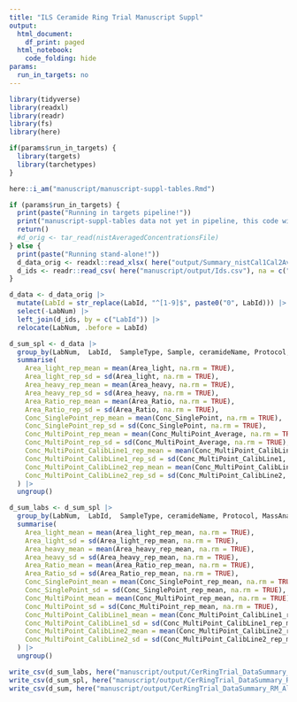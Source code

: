 ```yaml
---
title: "ILS Ceramide Ring Trial Manuscript Suppl"
output:
  html_document:
    df_print: paged
  html_notebook:
    code_folding: hide
params:
  run_in_targets: no
---
```


```r
library(tidyverse)
library(readxl)
library(readr)
library(fs)
library(here)

if(params$run_in_targets) {
  library(targets)
  library(tarchetypes)
}

here::i_am("manuscript/manuscript-suppl-tables.Rmd")
```

```r
if (params$run_in_targets) {
  print(paste("Running in targets pipeline!"))
  print("manuscript-suppl-tables data not yet in pipeline, this code will not run!")
  return()
  #d_orig <- tar_read(nistAveragedConcentrationsFile)
} else {
  print(paste("Running stand-alone!"))
  d_data_orig <- readxl::read_xlsx( here("output/Summary_nistCal1Cal2AveragedConcentrations.xlsx"), na = c("NA"))
  d_ids <- readr::read_csv( here("manuscript/output/Ids.csv"), na = c("NA"))
}

d_data <- d_data_orig |>
  mutate(LabId = str_replace(LabId, "^[1-9]$", paste0("0", LabId))) |> 
  select(-LabNum) |> 
  left_join(d_ids, by = c("LabId")) |> 
  relocate(LabNum, .before = LabId)

d_sum_spl <- d_data |> 
  group_by(LabNum,	LabId,	SampleType,	Sample, ceramideName, Protocol, MassAnalyzerType) |> 
  summarise(
    Area_light_rep_mean = mean(Area_light, na.rm = TRUE),
    Area_light_rep_sd = sd(Area_light, na.rm = TRUE),
    Area_heavy_rep_mean = mean(Area_heavy, na.rm = TRUE),
    Area_heavy_rep_sd = sd(Area_heavy, na.rm = TRUE),
    Area_Ratio_rep_mean = mean(Area_Ratio, na.rm = TRUE),
    Area_Ratio_rep_sd = sd(Area_Ratio, na.rm = TRUE),
    Conc_SinglePoint_rep_mean = mean(Conc_SinglePoint, na.rm = TRUE),
    Conc_SinglePoint_rep_sd = sd(Conc_SinglePoint, na.rm = TRUE),
    Conc_MultiPoint_rep_mean = mean(Conc_MultiPoint_Average, na.rm = TRUE),
    Conc_MultiPoint_rep_sd = sd(Conc_MultiPoint_Average, na.rm = TRUE),
    Conc_MultiPoint_CalibLine1_rep_mean = mean(Conc_MultiPoint_CalibLine1, na.rm = TRUE),
    Conc_MultiPoint_CalibLine1_rep_sd = sd(Conc_MultiPoint_CalibLine1, na.rm = TRUE),
    Conc_MultiPoint_CalibLine2_rep_mean = mean(Conc_MultiPoint_CalibLine2, na.rm = TRUE),
    Conc_MultiPoint_CalibLine2_rep_sd = sd(Conc_MultiPoint_CalibLine2, na.rm = TRUE)
  ) |> 
  ungroup()

d_sum_labs <- d_sum_spl |> 
  group_by(LabNum,	LabId,	SampleType, ceramideName, Protocol, MassAnalyzerType) |> 
  summarise(
    Area_light_mean = mean(Area_light_rep_mean, na.rm = TRUE),
    Area_light_sd = sd(Area_light_rep_mean, na.rm = TRUE),
    Area_heavy_mean = mean(Area_heavy_rep_mean, na.rm = TRUE),
    Area_heavy_sd = sd(Area_heavy_rep_mean, na.rm = TRUE),
    Area_Ratio_mean = mean(Area_Ratio_rep_mean, na.rm = TRUE),
    Area_Ratio_sd = sd(Area_Ratio_rep_mean, na.rm = TRUE),
    Conc_SinglePoint_mean = mean(Conc_SinglePoint_rep_mean, na.rm = TRUE),
    Conc_SinglePoint_sd = sd(Conc_SinglePoint_rep_mean, na.rm = TRUE),
    Conc_MultiPoint_mean = mean(Conc_MultiPoint_rep_mean, na.rm = TRUE),
    Conc_MultiPoint_sd = sd(Conc_MultiPoint_rep_mean, na.rm = TRUE),
    Conc_MultiPoint_CalibLine1_mean = mean(Conc_MultiPoint_CalibLine1_rep_mean, na.rm = TRUE),
    Conc_MultiPoint_CalibLine1_sd = sd(Conc_MultiPoint_CalibLine1_rep_mean, na.rm = TRUE),
    Conc_MultiPoint_CalibLine2_mean = mean(Conc_MultiPoint_CalibLine2_rep_mean, na.rm = TRUE),
    Conc_MultiPoint_CalibLine2_sd = sd(Conc_MultiPoint_CalibLine2_rep_mean, na.rm = TRUE)
  ) |> 
  ungroup()

write_csv(d_sum_labs, here("manuscript/output/CerRingTrial_DataSummary_RM_Average_Results.csv"))
write_csv(d_sum_spl, here("manuscript/output/CerRingTrial_DataSummary_RM_Sample_Results.csv"))
write_csv(d_sum, here("manuscript/output/CerRingTrial_DataSummary_RM_All_Results.csv"))
```

